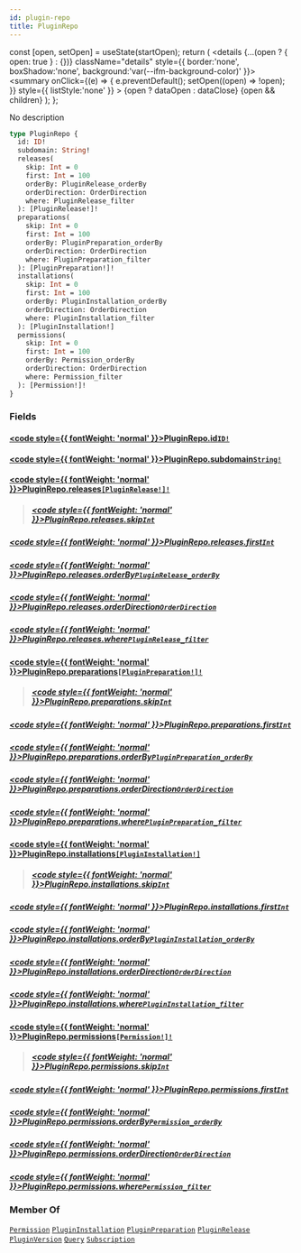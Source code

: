 ```yaml
---
id: plugin-repo
title: PluginRepo
---
```









  const [open, setOpen] = useState(startOpen);
  return (
    <details {...(open ? { open: true } : {})} className="details" style={{ border:'none', boxShadow:'none', background:'var(--ifm-background-color)' }}>
      <summary
        onClick={(e) => {
          e.preventDefault();
          setOpen((open) => !open);
        }}
        style={{ listStyle:'none' }}
      >
      {open ? dataOpen : dataClose}
      </summary>
      {open && children}
    </details>
  );
};








No description


```graphql
type PluginRepo {
  id: ID!
  subdomain: String!
  releases(
    skip: Int = 0
    first: Int = 100
    orderBy: PluginRelease_orderBy
    orderDirection: OrderDirection
    where: PluginRelease_filter
  ): [PluginRelease!]!
  preparations(
    skip: Int = 0
    first: Int = 100
    orderBy: PluginPreparation_orderBy
    orderDirection: OrderDirection
    where: PluginPreparation_filter
  ): [PluginPreparation!]!
  installations(
    skip: Int = 0
    first: Int = 100
    orderBy: PluginInstallation_orderBy
    orderDirection: OrderDirection
    where: PluginInstallation_filter
  ): [PluginInstallation!]
  permissions(
    skip: Int = 0
    first: Int = 100
    orderBy: Permission_orderBy
    orderDirection: OrderDirection
    where: Permission_filter
  ): [Permission!]!
}
```




### Fields

#### [<code style={{ fontWeight: 'normal' }}>PluginRepo.<b>id</b></code>](#)<Bullet />[`ID!`](/docs/subgraph/reference-guide/scalars/id) <Badge class="badge badge--secondary" text="non-null"/> <Badge class="badge badge--secondary" text="scalar"/> 
> 
> 
> 
> 

#### [<code style={{ fontWeight: 'normal' }}>PluginRepo.<b>subdomain</b></code>](#)<Bullet />[`String!`](/docs/subgraph/reference-guide/scalars/string) <Badge class="badge badge--secondary" text="non-null"/> <Badge class="badge badge--secondary" text="scalar"/> 
> 
> 
> 
> 

#### [<code style={{ fontWeight: 'normal' }}>PluginRepo.<b>releases</b></code>](#)<Bullet />[`[PluginRelease!]!`](/docs/subgraph/reference-guide/objects/plugin-release) <Badge class="badge badge--secondary" text="non-null"/> <Badge class="badge badge--secondary" text="object"/> 
> 
> 
> 
> ##### [<code style={{ fontWeight: 'normal' }}>PluginRepo.releases.<b>skip</b></code>](#)<Bullet />[`Int`](/docs/subgraph/reference-guide/scalars/int) <Badge class="badge badge--secondary" text="scalar"/> 
> 
> 
> 
> 

##### [<code style={{ fontWeight: 'normal' }}>PluginRepo.releases.<b>first</b></code>](#)<Bullet />[`Int`](/docs/subgraph/reference-guide/scalars/int) <Badge class="badge badge--secondary" text="scalar"/> 
> 
> 
> 
> 

##### [<code style={{ fontWeight: 'normal' }}>PluginRepo.releases.<b>orderBy</b></code>](#)<Bullet />[`PluginRelease_orderBy`](/docs/subgraph/reference-guide/enums/plugin-release-order-by) <Badge class="badge badge--secondary" text="enum"/> 
> 
> 
> 
> 

##### [<code style={{ fontWeight: 'normal' }}>PluginRepo.releases.<b>orderDirection</b></code>](#)<Bullet />[`OrderDirection`](/docs/subgraph/reference-guide/enums/order-direction) <Badge class="badge badge--secondary" text="enum"/> 
> 
> 
> 
> 

##### [<code style={{ fontWeight: 'normal' }}>PluginRepo.releases.<b>where</b></code>](#)<Bullet />[`PluginRelease_filter`](/docs/subgraph/reference-guide/inputs/plugin-release-filter) <Badge class="badge badge--secondary" text="input"/> 
> 
> 
> 
> 

#### [<code style={{ fontWeight: 'normal' }}>PluginRepo.<b>preparations</b></code>](#)<Bullet />[`[PluginPreparation!]!`](/docs/subgraph/reference-guide/objects/plugin-preparation) <Badge class="badge badge--secondary" text="non-null"/> <Badge class="badge badge--secondary" text="object"/> 
> 
> 
> 
> ##### [<code style={{ fontWeight: 'normal' }}>PluginRepo.preparations.<b>skip</b></code>](#)<Bullet />[`Int`](/docs/subgraph/reference-guide/scalars/int) <Badge class="badge badge--secondary" text="scalar"/> 
> 
> 
> 
> 

##### [<code style={{ fontWeight: 'normal' }}>PluginRepo.preparations.<b>first</b></code>](#)<Bullet />[`Int`](/docs/subgraph/reference-guide/scalars/int) <Badge class="badge badge--secondary" text="scalar"/> 
> 
> 
> 
> 

##### [<code style={{ fontWeight: 'normal' }}>PluginRepo.preparations.<b>orderBy</b></code>](#)<Bullet />[`PluginPreparation_orderBy`](/docs/subgraph/reference-guide/enums/plugin-preparation-order-by) <Badge class="badge badge--secondary" text="enum"/> 
> 
> 
> 
> 

##### [<code style={{ fontWeight: 'normal' }}>PluginRepo.preparations.<b>orderDirection</b></code>](#)<Bullet />[`OrderDirection`](/docs/subgraph/reference-guide/enums/order-direction) <Badge class="badge badge--secondary" text="enum"/> 
> 
> 
> 
> 

##### [<code style={{ fontWeight: 'normal' }}>PluginRepo.preparations.<b>where</b></code>](#)<Bullet />[`PluginPreparation_filter`](/docs/subgraph/reference-guide/inputs/plugin-preparation-filter) <Badge class="badge badge--secondary" text="input"/> 
> 
> 
> 
> 

#### [<code style={{ fontWeight: 'normal' }}>PluginRepo.<b>installations</b></code>](#)<Bullet />[`[PluginInstallation!]`](/docs/subgraph/reference-guide/objects/plugin-installation) <Badge class="badge badge--secondary" text="list"/> <Badge class="badge badge--secondary" text="object"/> 
> 
> 
> 
> ##### [<code style={{ fontWeight: 'normal' }}>PluginRepo.installations.<b>skip</b></code>](#)<Bullet />[`Int`](/docs/subgraph/reference-guide/scalars/int) <Badge class="badge badge--secondary" text="scalar"/> 
> 
> 
> 
> 

##### [<code style={{ fontWeight: 'normal' }}>PluginRepo.installations.<b>first</b></code>](#)<Bullet />[`Int`](/docs/subgraph/reference-guide/scalars/int) <Badge class="badge badge--secondary" text="scalar"/> 
> 
> 
> 
> 

##### [<code style={{ fontWeight: 'normal' }}>PluginRepo.installations.<b>orderBy</b></code>](#)<Bullet />[`PluginInstallation_orderBy`](/docs/subgraph/reference-guide/enums/plugin-installation-order-by) <Badge class="badge badge--secondary" text="enum"/> 
> 
> 
> 
> 

##### [<code style={{ fontWeight: 'normal' }}>PluginRepo.installations.<b>orderDirection</b></code>](#)<Bullet />[`OrderDirection`](/docs/subgraph/reference-guide/enums/order-direction) <Badge class="badge badge--secondary" text="enum"/> 
> 
> 
> 
> 

##### [<code style={{ fontWeight: 'normal' }}>PluginRepo.installations.<b>where</b></code>](#)<Bullet />[`PluginInstallation_filter`](/docs/subgraph/reference-guide/inputs/plugin-installation-filter) <Badge class="badge badge--secondary" text="input"/> 
> 
> 
> 
> 

#### [<code style={{ fontWeight: 'normal' }}>PluginRepo.<b>permissions</b></code>](#)<Bullet />[`[Permission!]!`](/docs/subgraph/reference-guide/objects/permission) <Badge class="badge badge--secondary" text="non-null"/> <Badge class="badge badge--secondary" text="object"/> 
> 
> 
> 
> ##### [<code style={{ fontWeight: 'normal' }}>PluginRepo.permissions.<b>skip</b></code>](#)<Bullet />[`Int`](/docs/subgraph/reference-guide/scalars/int) <Badge class="badge badge--secondary" text="scalar"/> 
> 
> 
> 
> 

##### [<code style={{ fontWeight: 'normal' }}>PluginRepo.permissions.<b>first</b></code>](#)<Bullet />[`Int`](/docs/subgraph/reference-guide/scalars/int) <Badge class="badge badge--secondary" text="scalar"/> 
> 
> 
> 
> 

##### [<code style={{ fontWeight: 'normal' }}>PluginRepo.permissions.<b>orderBy</b></code>](#)<Bullet />[`Permission_orderBy`](/docs/subgraph/reference-guide/enums/permission-order-by) <Badge class="badge badge--secondary" text="enum"/> 
> 
> 
> 
> 

##### [<code style={{ fontWeight: 'normal' }}>PluginRepo.permissions.<b>orderDirection</b></code>](#)<Bullet />[`OrderDirection`](/docs/subgraph/reference-guide/enums/order-direction) <Badge class="badge badge--secondary" text="enum"/> 
> 
> 
> 
> 

##### [<code style={{ fontWeight: 'normal' }}>PluginRepo.permissions.<b>where</b></code>](#)<Bullet />[`Permission_filter`](/docs/subgraph/reference-guide/inputs/permission-filter) <Badge class="badge badge--secondary" text="input"/> 
> 
> 
> 
> 





### Member Of

[`Permission`](/docs/subgraph/reference-guide/objects/permission)  <Badge class="badge badge--secondary" text="object"/><Bullet />[`PluginInstallation`](/docs/subgraph/reference-guide/objects/plugin-installation)  <Badge class="badge badge--secondary" text="object"/><Bullet />[`PluginPreparation`](/docs/subgraph/reference-guide/objects/plugin-preparation)  <Badge class="badge badge--secondary" text="object"/><Bullet />[`PluginRelease`](/docs/subgraph/reference-guide/objects/plugin-release)  <Badge class="badge badge--secondary" text="object"/><Bullet />[`PluginVersion`](/docs/subgraph/reference-guide/objects/plugin-version)  <Badge class="badge badge--secondary" text="object"/><Bullet />[`Query`](/docs/subgraph/reference-guide/objects/query)  <Badge class="badge badge--secondary" text="object"/><Bullet />[`Subscription`](/docs/subgraph/reference-guide/objects/subscription)  <Badge class="badge badge--secondary" text="object"/>

